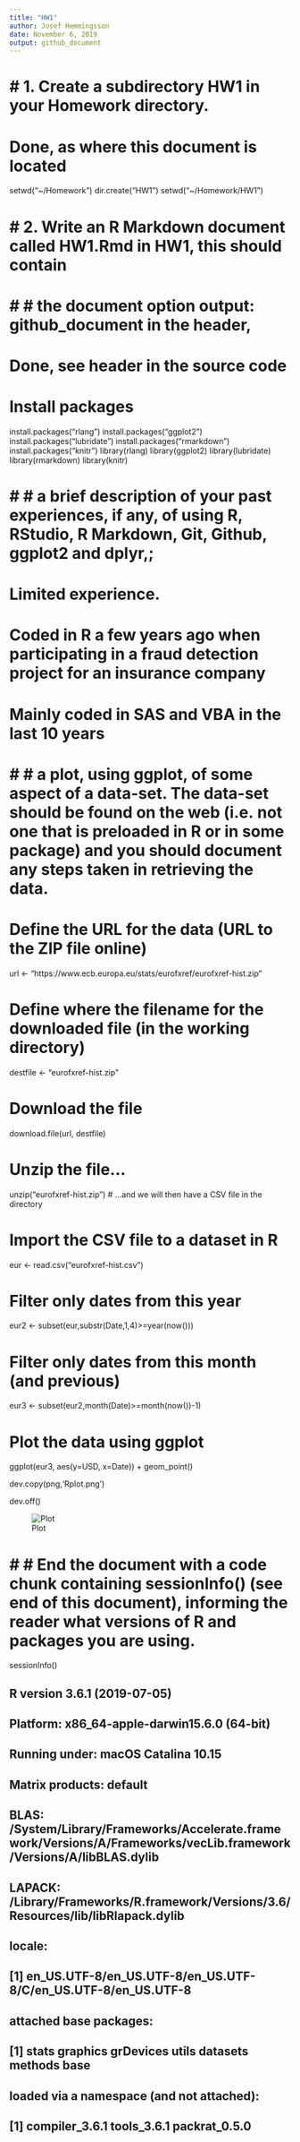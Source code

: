 ```yaml
---
title: "HW1"
author: Josef Hemmingsson
date: November 6, 2019
output: github_document
---
```

# # 1. Create a subdirectory HW1 in your Homework directory.

# Done, as where this document is located
setwd("~/Homework")
dir.create("HW1")
setwd("~/Homework/HW1")

# # 2. Write an R Markdown document called HW1.Rmd in HW1, this should contain

# # # the document option output: github_document in the header,

# Done, see header in the source code

# Install packages
install.packages("rlang")
install.packages("ggplot2")
install.packages("lubridate")
install.packages("rmarkdown")
install.packages("knitr")
library(rlang)
library(ggplot2)
library(lubridate)
library(rmarkdown)
library(knitr)

# # # a brief description of your past experiences, if any, of using R, RStudio, R Markdown, Git, Github, ggplot2 and dplyr,;

# Limited experience.

# Coded in R a few years ago when participating in a fraud detection project for an insurance company

# Mainly coded in SAS and VBA in the last 10 years

# # # a plot, using ggplot, of some aspect of a data-set. The data-set should be found on the web (i.e. not one that is preloaded in R or in some package) and you should document any steps taken in retrieving the data.

# Define the URL for the data (URL to the ZIP file online)
url <- "https://www.ecb.europa.eu/stats/eurofxref/eurofxref-hist.zip"

# Define where the filename for the downloaded file (in the working directory)
destfile <- "eurofxref-hist.zip"

# Download the file
download.file(url, destfile)

# Unzip the file...
unzip("eurofxref-hist.zip")
# ...and we will then have a CSV file in the directory

# Import the CSV file to a dataset in R
eur <- read.csv("eurofxref-hist.csv")

# Filter only dates from this year
eur2 <- subset(eur,substr(Date,1,4)>=year(now()))

# Filter only dates from this month (and previous)
eur3 <- subset(eur2,month(Date)>=month(now())-1)

# Plot the data using ggplot
ggplot(eur3, aes(y=USD, x=Date)) + geom_point()

dev.copy(png,'Rplot.png')

dev.off()

![Plot](Rplot.png)

# # # End the document with a code chunk containing sessionInfo() (see end of this document), informing the reader what versions of R and packages you are using.
sessionInfo()

## R version 3.6.1 (2019-07-05)
## Platform: x86_64-apple-darwin15.6.0 (64-bit)
## Running under: macOS Catalina 10.15

## Matrix products: default
## BLAS:   /System/Library/Frameworks/Accelerate.framework/Versions/A/Frameworks/vecLib.framework/Versions/A/libBLAS.dylib
## LAPACK: /Library/Frameworks/R.framework/Versions/3.6/Resources/lib/libRlapack.dylib

## locale:
## [1] en_US.UTF-8/en_US.UTF-8/en_US.UTF-8/C/en_US.UTF-8/en_US.UTF-8

## attached base packages:
## [1] stats     graphics  grDevices utils     datasets  methods   base     

## loaded via a namespace (and not attached):
## [1] compiler_3.6.1 tools_3.6.1    packrat_0.5.0 
